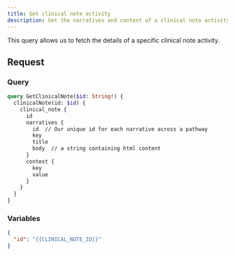 ```yaml
---
title: Get clinical note activity
description: Get the narratives and context of a clinical note activity
---
```


This query allows us to fetch the details of a specific clinical note activity.

## Request

### Query

```graphql
query GetClinicalNote($id: String!) {
  clinicalNote(id: $id) {
    clinical_note {
      id
      narratives {
        id  // Our unique id for each narrative across a pathway
        key
        title
        body  // a string containing html content
      }
      context {
        key
        value
      }
    }
  }
}
```

### Variables

```json
{
  "id": "{{CLINICAL_NOTE_ID}}"
}
```
